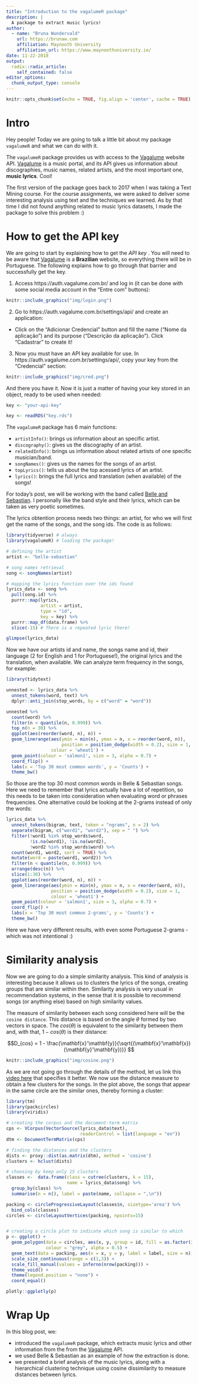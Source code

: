 ```yaml
---
title: "Introduction to the vagalumeR package"
description: |
  A package to extract music lyrics!
author:
  - name: "Bruna Wundervald"
    url: https://brunaw.com
    affiliation: Maynooth University
    affiliation_url: https://www.maynoothuniversity.ie/
date: 11-22-2018
output:
  radix::radix_article:
    self_contained: false
editor_options: 
  chunk_output_type: console
---
```


```r
knitr::opts_chunk$set(echo = TRUE, fig.align = 'center', cache = TRUE)
```



# Intro

Hey people! Today we are going to talk a little bit about my 
package `vagalumeR` and what we can do with it. 

The `vagalumeR` package provides us with access to the [Vagalume](https://www.vagalume.com.br/)
website API. [Vagalume](https://www.vagalume.com.br/) is a music 
portal, and its API gives us information about discographies, 
music names, related artists, and the most important one, **music lyrics**.
Cool!

The first version of the package goes back to 2017 when I was 
taking a Text Mining course. For the course assignments, 
we were asked to deliver some interesting analysis using text and
the techniques we learned. As by that time I did not found anything 
related to music lyrics datasets, I made the package to solve this problem :)

# How to get the API key

We are going to start by explaining how to get the *API key* .
You will need to be aware that [Vagalume](https://www.vagalume.com.br/)
is a **Brazilian** website, so everything there will be in Portuguese. 
The following explains how to go through that barrier and successfully get the key.  

1. Access https://auth.vagalume.com.br/ and log in (it can be done
with some social media account in the "Entre com" buttons):

```r
knitr::include_graphics("img/login.png")
```


2. Go to https://auth.vagalume.com.br/settings/api/ and create an application:
  - Click on the "Adicionar Credencial" button and fill the name
  ("Nome da aplicação") and its purpose ("Descrição da aplicação"). Click
  "Cadastrar" to create it!
  
3. Now you must have an API key available for use. In 
https://auth.vagalume.com.br/settings/api/, copy your
key from the "Credencial" section:


```r
knitr::include_graphics("img/cred.png")
```

And there you have it. Now it is just a matter of having your key
stored in an object, ready to be used when needed:

```r
key <- "your-api-key"
```

```r
key <- readRDS("key.rds")
```

The `vagalumeR` package has 6 main functions:

  - `artistInfo()`: brings us information about an specific artist.
  - `discography()`: gives us the discography of an artist.
  - `relatedInfo()`: brings us information about related artists 
  of one specific musician/band.
  - `songNames()`: gives us the names for the songs of an artist. 
  - `topLyrics()`: tells us about the top acessed lyrics of an artist.
  - `lyrics()`: brings the full lyrics and translation (when available)
  of the songs!
  

For today's post, we will be working with the band called 
[Belle and Sebastian](https://belleandsebastian.com/). I personally like
the band style and their lyrics, which can be taken as very poetic 
sometimes. 

The lyrics obtention process needs two things: an artist, for who
we will first get the name of the songs, and the song ids. The code 
is as follows:

```r
library(tidyverse) # always
library(vagalumeR) # loading the package!

# defining the artist 
artist <- "belle-sebastian"

# song names retrieval
song <- songNames(artist)

# mapping the lyrics function over the ids found
lyrics_data <- song %>% 
  pull(song.id) %>% 
  purrr::map(lyrics, 
             artist = artist,
             type = "id", 
             key = key) %>%
  purrr::map_df(data.frame) %>% 
  slice(-15) # There is a repeated lyric there!

glimpse(lyrics_data) 
```

Now we have our artists id and name, the songs name and id, 
their language (2 for English and 1 for Portuguese!), the original
lyrics and the translation, when available. We can analyze 
term frequency in the songs, for example: 

```r
library(tidytext)

unnested <- lyrics_data %>% 
  unnest_tokens(word, text) %>% 
  dplyr::anti_join(stop_words, by = c("word" = "word"))

unnested %>% 
  count(word) %>% 
  filter(n < quantile(n, 0.999)) %>% 
  top_n(n = 30) %>% 
  ggplot(aes(reorder(word, n), n)) +
  geom_linerange(aes(ymin = min(n), ymax = n, x = reorder(word, n)),
                     position = position_dodge(width = 0.2), size = 1, 
                 colour = 'wheat1') + 
  geom_point(colour = 'salmon1', size = 3, alpha = 0.7) +
  coord_flip() +
  labs(x = 'Top 30 most common words', y = 'Counts') +
  theme_bw()
```

So those are the top 30 most common words in Belle & Sebastian songs.
Here we need to remember that lyrics actually have a lot of repetition, 
so this needs to be taken into consideration when evaluating word or
phrases frequencies. One alternative could be looking at the 2-grams
instead of only the words:

```r
lyrics_data %>% 
  unnest_tokens(bigram, text, token = "ngrams", n = 2) %>%
  separate(bigram, c("word1", "word2"), sep = " ") %>%
  filter(!word1 %in% stop_words$word,
         !is.na(word1), !is.na(word2),
         !word2 %in% stop_words$word) %>%
  count(word1, word2, sort = TRUE) %>% 
  mutate(word = paste(word1, word2)) %>% 
  filter(n < quantile(n, 0.999)) %>% 
  arrange(desc(n)) %>% 
  slice(1:30) %>%  
  ggplot(aes(reorder(word, n), n)) +
  geom_linerange(aes(ymin = min(n), ymax = n, x = reorder(word, n)),
                 position = position_dodge(width = 0.2), size = 1, 
                 colour = 'wheat1') + 
  geom_point(colour = 'salmon1', size = 3, alpha = 0.7) +
  coord_flip() +
  labs(x = 'Top 30 most common 2-grams', y = 'Counts') +
  theme_bw()
```

Here we have very different results, with even some Portuguese
2-grams - which was not intentional :)

# Similarity analysis

Now we are going to do a simple similarity analysis. This kind of 
analysis is interesting because it allows us to clusters the 
lyrics of the songs, creating groups that are similar within then. 
Similarity analysis is very usual in recommendation systems, in the sense
that it is possible to recommend songs (or anything else) based 
on high similarity values.  

The measure of similarity between each song considered here will be the
`cosine distance`. This distance is based on the angle 
$\theta$ formed by two vectors in space. The $cos(\theta)$ 
is equivalent to the similarity between them and, with that, 
$1 - cos(\theta)$ is their distance:

$$D_{cos} = 1 - \frac{\mathbf{x}'\mathbf{y}}{\sqrt{(\mathbf{x}'\mathbf{x})
(\mathbf{y}'\mathbf{y})}} $$


```r
knitr::include_graphics("img/cosine.png")
```

As we are not going go through the details of the method, let us link this
[video here](https://www.youtube.com/watch?v=7cwBhWYHgsA) that 
specifies it better. We now use the distance measure to obtain a 
few clusters for the songs. In the plot above, the songs that appear
in the same circle are the similar ones, thereby forming a cluster:  


```r
library(tm)
library(packcircles)
library(viridis)

# creating the corpus and the document-term matrix 
cps <- VCorpus(VectorSource(lyrics_data$text),
                            readerControl = list(language = "en"))
dtm <- DocumentTermMatrix(cps)

# finding the distances and the clusters
dists <- proxy::dist(as.matrix(dtm), method = 'cosine')
clusters <- hclust(dists) 

# choosing by keep only 15 clusters 
classes <-  data.frame(class = cutree(clusters, k = 15), 
                       name = lyrics_data$song) %>% 
  group_by(class) %>% 
  summarise(n = n(), label = paste(name, collapse = ",\n"))

packing <- circleProgressiveLayout(classes$n, sizetype='area') %>% 
  bind_cols(classes)
circles <- circleLayoutVertices(packing, npoints=15)


# creating a circle plot to indicate which song is similar to which
p <- ggplot() + 
  geom_polygon(data = circles, aes(x, y, group = id, fill = as.factor(id)), 
               colour = "grey", alpha = 0.5) +
  geom_text(data = packing, aes(x = x, y = y, label = label, size = n)) +
  scale_size_continuous(range = c(1,3)) +
  scale_fill_manual(values = inferno(nrow(packing))) +
  theme_void() + 
  theme(legend.position = "none") +
  coord_equal() 

plotly::ggplotly(p)
```

# Wrap Up

In this blog post, we:

  - introduced the `vagalumeR` package, which extracts music lyrics and
  other information from the from the [Vagalume](https://www.vagalume.com.br/) 
  API. 
  - we used Belle & Sebastian as an example of how the extraction is done.
  - we presented a brief analysis of the music lyrics, along with a hierarchical clustering technique using cosine dissimilarity to measure distances between lyrics.
